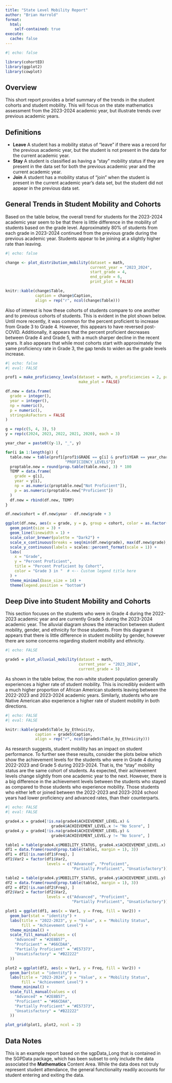 ```yaml
---
title: "State Level Mobility Report"
author: "Brian Harrold"
format: 
  html: 
    self-contained: true
execute: 
  cache: false
---
```


```r
#| echo: false

library(cohortED)
library(ggplot2)
library(cowplot)

```

## Overview

This short report provides a brief summary of the trends in the student cohorts and student mobility. This will focus on the state mathematics assessment from the 2023-2024 academic year, but illustrate trends over previous academic years.

## Definitions

- **Leave** A student has a mobility status of "leave" if there was a record for the previous academic year, but the student is not present in the data for the current academic year.
- **Stay** A student is classified as having a "stay" mobility status if they are present in the data set for both the previous academic year and the current academic year.
- **Join** A student has a mobility status of "join" when the student is present in the current academic year's data set, but the student did not appear in the previous data set.

## General Trends in Student Mobility and Cohorts

Based on the table below, the overall trend for students for the 2023-2024 academic year seem to be that there is little difference in the mobility of students based on the grade level. Approximately 80% of students from each grade in 2023-2024 continued from the previous grade during the previous academic year. Students appear to be joining at a slightly higher rate than leaving.

```r
#| echo: false

change <- plot_distribution_mobility(dataset = math, 
                                     current_year = "2023_2024",
                                     start_grade = 4, 
                                     end_grade = 6, 
                                     print_plot = FALSE)

knitr::kable(change$Table, 
             caption = change$Caption, 
             align = rep("r", ncol(change$Table)))
```

Also of interest is how these cohorts of students compare to one another and to previous cohorts of students. This is evident in the plot shown below. Until more recently, it was common for the percent proficient to increase from Grade 3 to Grade 4. However, this appears to have reversed post-COVID. Additionally, it appears that the percent proficient decreases between Grade 4 and Grade 5, with a much sharper decline in the recent years. It also appears that while most cohorts start with approximately the same proficiency rate in Grade 3, the gap tends to widen as the grade levels increase.

```r
#| echo: false
#| eval: FALSE

prof1 = make_proficiency_levels(dataset = math, n_proficiencies = 2, print_table = FALSE, 
                                make_plot = FALSE)

df.new = data.frame(
  grade = integer(), 
  year = integer(), 
  np = numeric(), 
  p = numeric(), 
  stringsAsFactors = FALSE
)

g = rep(c(5, 4, 3), 5)
y = rep(c(2024, 2023, 2022, 2021, 2020), each = 3)

year_char = paste0((y-1), "_", y)

for(i in 1:length(g)) {
  table.new = table(prof1[prof1$GRADE == g[i] & prof1$YEAR == year_char[i],
                          "PROFICIENCY_LEVELS"])
  proptable.new = round(prop.table(table.new), 3) * 100
  TEMP = data.frame(
    grade = g[i], 
    year = y[i], 
    np = as.numeric(proptable.new["Not Proficient"]), 
    p = as.numeric(proptable.new["Proficient"])
  )
  df.new = rbind(df.new, TEMP)
}

df.new$cohort = df.new$year - df.new$grade + 3

ggplot(df.new, aes(x = grade, y = p, group = cohort, color = as.factor(cohort))) +
  geom_point(size = 3) +
  geom_line(linewidth = 1) +
  scale_color_brewer(palette = "Dark2") +  
  scale_x_continuous(breaks = seq(min(df.new$grade), max(df.new$grade), 1)) +
  scale_y_continuous(labels = scales::percent_format(scale = 1)) +
  labs(
    x = "Grade",
    y = "Percent Proficient",
    title = "Percent Proficient by Cohort",
    color = "Grade 3 in "  # <-- Custom legend title here
  ) +
  theme_minimal(base_size = 14) +
  theme(legend.position = "bottom")

```


## Deep Dive into Student Mobility and Cohorts

This section focuses on the students who were in Grade 4 during the 2022-2023 academic year and are currently Grade 5 during the 2023-2024 academic year. The alluvial diagram shows the interaction between student mobility, gender, and ethnicity for those students. From this diagram it appears that there is little difference in student mobility by gender, however there are some concerns regarding student mobility and ethnicity.


```r
#| echo: FALSE

grade5 = plot_alluvial_mobility(dataset = math, 
                                current_year = "2023_2024", 
                                current_grade = 5)
```

As shown in the table below, the non-white student population generally experiences a higher rate of student mobility. This is incredibly evident with a much higher proportion of African American students leaving between the 2022-2023 and 2023-2024 academic years. Similarly, students who are Native American also experience a higher rate of student mobility in both directions.

```r
#| echo: FALSE
#| eval: FALSE

knitr::kable(grade5$Table_by_Ethnicity, 
             caption = grade5$Caption, 
             align = rep("r", ncol(grade5$Table_by_Ethnicity)))

```

As research suggests, student mobility has an impact on student performance. To further see these results, consider the plots below which show the achievement levels for the students who were in Grade 4 during 2022-2023 and Grade 5 during 2023-2024. That is, the "stay" mobility status are the same cohort of students. As expected, their achievement levels change slightly from one academic year to the next. However, there is a big difference in the achievement levels between the students who stayed as compared to those students who experience mobility. Those students who either left or joined between the 2022-2023 and 2023-2024 school years had lower proficiency and advanced rates, than their counterparts.

```r
#| echo: FALSE
#| eval: FALSE

grade4.x = grade4[!is.na(grade4$ACHIEVEMENT_LEVEL.x) & 
                    grade4$ACHIEVEMENT_LEVEL.x != "No Score", ]
grade4.y = grade4[!is.na(grade4$ACHIEVEMENT_LEVEL.y) & 
                    grade4$ACHIEVEMENT_LEVEL.y != "No Score", ]

table1 = table(grade4.x$MOBILITY_STATUS, grade4.x$ACHIEVEMENT_LEVEL.x)
df1 = data.frame(round(prop.table(table1, margin = 1), 3))
df1 = df1[!is.nan(df1$Freq), ]
df1$Var2 = factor(df1$Var2, 
                  levels = c("Advanced", "Proficient", 
                             "Partially Proficient", "Unsatisfactory"))

table2 = table(grade4.y$MOBILITY_STATUS, grade4.y$ACHIEVEMENT_LEVEL.y)
df2 = data.frame(round(prop.table(table2, margin = 1), 3))
df2 = df2[!is.nan(df2$Freq), ]
df2$Var2 = factor(df2$Var2, 
                  levels = c("Advanced", "Proficient", 
                             "Partially Proficient", "Unsatisfactory"))

plot1 = ggplot(df1, aes(x = Var1, y = Freq, fill = Var2)) + 
  geom_bar(stat = "identity") + 
  labs(title = "2022-2023", y = "Value", x = "Mobility Status", 
       fill = "Achievement Level") + 
  theme_minimal() +
  scale_fill_manual(values = c(
    "Advanced" = "#2E8B57",
    "Proficient" = "#66CDAA",
    "Partially Proficient" = "#E57373",
    "Unsatisfactory" = "#B22222"
  ))

plot2 = ggplot(df2, aes(x = Var1, y = Freq, fill = Var2)) + 
  geom_bar(stat = "identity") + 
  labs(title = "2023-2024", y = "Value", x = "Mobility Status", 
       fill = "Achievement Level") + 
  theme_minimal() +
  scale_fill_manual(values = c(
    "Advanced" = "#2E8B57",
    "Proficient" = "#66CDAA",
    "Partially Proficient" = "#E57373",
    "Unsatisfactory" = "#B22222"
  ))

plot_grid(plot1, plot2, ncol = 2)

```


## Data Notes

This is an example report based on the sgpData_Long that is contained in the SGPData package, which has been subset to only include the data associated the **Mathematics** Content Area. While the data does not truly represent student attendance, the general functionality  readily accounts for student entering and exiting the data.





